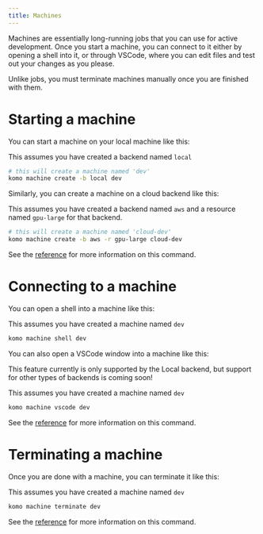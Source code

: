 ```yaml
---
title: Machines
---
```


Machines are essentially long-running jobs that you can use for active development.
Once you start a machine, you can connect to it either by opening a shell into it, or through
VSCode, where you can edit files and test out your changes as you please.

<Note>Unlike jobs, you must terminate machines manually once you are finished with them.</Note>

# Starting a machine

You can start a machine on your local machine like this:

<Note>This assumes you have created a backend named `local`</Note>
```bash
# this will create a machine named 'dev'
komo machine create -b local dev
```

Similarly, you can create a machine on a cloud backend like this:

<Note>This assumes you have created a backend named `aws` and a resource named `gpu-large` for that backend.</Note>
```bash
# this will create a machine named 'cloud-dev'
komo machine create -b aws -r gpu-large cloud-dev
```

See the [reference](./komo-cli-reference/command/machine/create) for more information on this command.

# Connecting to a machine

You can open a shell into a machine like this:

<Note>This assumes you have created a machine named `dev`</Note>
```bash
komo machine shell dev
```

You can also open a VSCode window into a machine like this:

<Info>This feature currently is only supported by the Local backend, but support for other types of backends is coming soon!</Info>

<Note>This assumes you have created a machine named `dev`</Note>
```bash
komo machine vscode dev
```

See the [reference](./komo-cli-reference/command/machine/shell) for more information on this command.

# Terminating a machine

Once you are done with a machine, you can terminate it like this:

<Note>This assumes you have created a machine named `dev`</Note>
```bash
komo machine terminate dev
```

See the [reference](./komo-cli-reference/command/machine/terminate) for more information on this command.